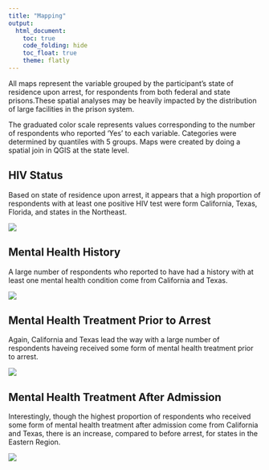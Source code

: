```yaml
---
title: "Mapping"
output: 
  html_document:
    toc: true
    code_folding: hide
    toc_float: true
    theme: flatly
---
```


All maps represent the variable grouped by the participant's state of residence upon arrest, for respondents from both federal and state prisons.These spatial analyses may be heavily impacted by the distribution of large facilities in the prison system. 

The graduated color scale represents values corresponding to the number of respondents who reported 'Yes' to each variable. Categories were determined by quantiles with 5 groups. Maps were created by doing a spatial join in QGIS at the state level. 


## HIV Status

Based on state of residence upon arrest, it appears that a high proportion of respondents with at least one positive HIV test were form California, Texas, Florida, and states in the Northeast. 

![](mapping/HIV.png)

## Mental Health History

A large number of respondents who reported to have had a history with at least one mental health condition come from California and Texas.

![](mapping/MH_status.png)

## Mental Health Treatment Prior to Arrest

Again, California and Texas lead the way with a large number of respondents haveing received some form of mental health treatment prior to arrest. 

![](mapping/MH_tx_prior.png)

## Mental Health Treatment After Admission

Interestingly, though the highest proportion of respondents who received some form of mental health treatment after admission come from California and Texas, there is an increase, compared to before arrest, for states in the Eastern Region. 

![](mapping/MH_tx_after.png)

